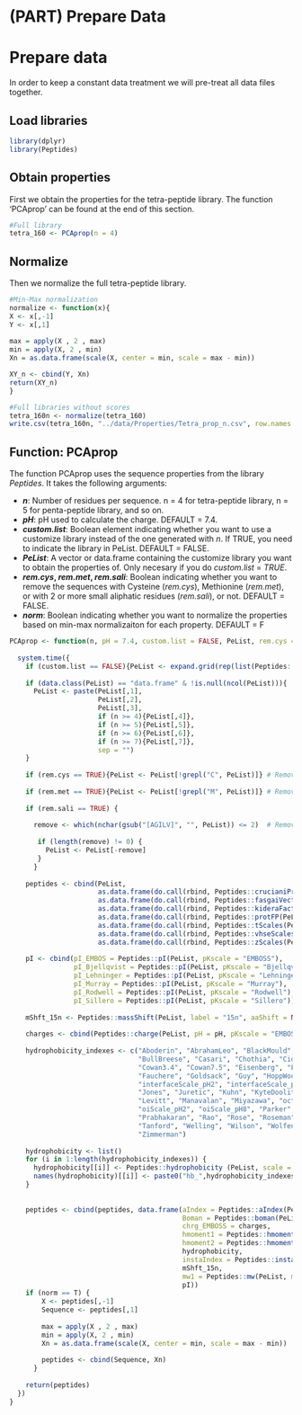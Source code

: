 # (PART) Prepare Data {-}

# Prepare data
In order to keep a constant data treatment we will pre-treat all data files together.

## Load libraries
```r
library(dplyr)
library(Peptides)
```

## Obtain properties
First we obtain the properties for the tetra-peptide library. The function 'PCAprop' can be found at the end of this section. 
```r
#Full library
tetra_160 <- PCAprop(n = 4)
```

## Normalize
Then we normalize the full tetra-peptide library. 
```r
#Min-Max normalization
normalize <- function(x){
X <- x[,-1]
Y <- x[,1]
  
max = apply(X , 2 , max)
min = apply(X, 2 , min)
Xn = as.data.frame(scale(X, center = min, scale = max - min))

XY_n <- cbind(Y, Xn)
return(XY_n)
}

#Full libraries without scores
tetra_160n <- normalize(tetra_160)
write.csv(tetra_160n, "../data/Properties/Tetra_prop_n.csv", row.names = F)

```

## Function: PCAprop
The function PCAprop uses the sequence properties from the library _Peptides_. It takes the following arguments:

* **_n_**: Number of residues per sequence. n = 4 for tetra-peptide library, n = 5 for penta-peptide library, and so on. 
* **_pH_**: pH used to calculate the charge. DEFAULT = 7.4.
* **_custom.list_**: Boolean element indicating whether you want to use a customize library instead of the one generated with _n_. If TRUE, you need to indicate the library in PeList. DEFAULT = FALSE. 
* **_PeList_**: A vector or data.frame containing the customize library you want to obtain the properties of. Only necesary if you do _custom.list_ = *TRUE*. 
* **_rem.cys_, _rem.met_, _rem.sali_**: Boolean indicating whether you want to remove the sequences with Cysteine (_rem.cys_), Methionine (_rem.met_), or with 2 or more small aliphatic residues (_rem.sali_), or not. DEFAULT = FALSE.
* **_norm_**: Boolean indicating whether you want to normalize the properties based on min-max normalizaiton for each property. DEFAULT = F

```r
PCAprop <- function(n, pH = 7.4, custom.list = FALSE, PeList, rem.cys = F, rem.met = F, rem.sali = F, norm = F){
  
  system.time({
    if (custom.list == FALSE){PeList <- expand.grid(rep(list(Peptides::aaList()), n))}
    
    if (data.class(PeList) == "data.frame" & !is.null(ncol(PeList))){
      PeList <- paste(PeList[,1],
                      PeList[,2],
                      PeList[,3],
                      if (n >= 4){PeList[,4]},
                      if (n >= 5){PeList[,5]},
                      if (n >= 6){PeList[,6]},
                      if (n >= 7){PeList[,7]},
                      sep = "")
    }
    
    if (rem.cys == TRUE){PeList <- PeList[!grepl("C", PeList)]} # Remove sequences with Cys
    
    if (rem.met == TRUE){PeList <- PeList[!grepl("M", PeList)]} # Remove sequences with Met
    
    if (rem.sali == TRUE) {
      
      remove <- which(nchar(gsub("[AGILV]", "", PeList)) <= 2)  # Remove sequences with 2 or more small aliphatic amino acids
     
       if (length(remove) != 0) {
         PeList <- PeList[-remove]
       }
      }
    
    peptides <- cbind(PeList,
                      as.data.frame(do.call(rbind, Peptides::crucianiProperties(PeList))),
                      as.data.frame(do.call(rbind, Peptides::fasgaiVectors(PeList))),
                      as.data.frame(do.call(rbind, Peptides::kideraFactors(PeList))),
                      as.data.frame(do.call(rbind, Peptides::protFP(PeList))),
                      as.data.frame(do.call(rbind, Peptides::tScales(PeList))),
                      as.data.frame(do.call(rbind, Peptides::vhseScales(PeList))),
                      as.data.frame(do.call(rbind, Peptides::zScales(PeList))))
    
    pI <- cbind(pI_EMBOS = Peptides::pI(PeList, pKscale = "EMBOSS"),
                pI_Bjellqvist = Peptides::pI(PeList, pKscale = "Bjellqvist"),
                pI_Lehninger = Peptides::pI(PeList, pKscale = "Lehninger"),
                pI_Murray = Peptides::pI(PeList, pKscale = "Murray"),
                pI_Rodwell = Peptides::pI(PeList, pKscale = "Rodwell"),
                pI_Sillero = Peptides::pI(PeList, pKscale = "Sillero"))
    
    mShft_15n <- Peptides::massShift(PeList, label = "15n", aaShift = NULL, monoisotopic = TRUE)
    
    charges <- cbind(Peptides::charge(PeList, pH = pH, pKscale = "EMBOSS"))
    
    hydrophobicity_indexes <- c("Aboderin", "AbrahamLeo", "BlackMould", 
                                "BullBreese", "Casari", "Chothia", "Cid", 
                                "Cowan3.4", "Cowan7.5", "Eisenberg", "Fasman", 
                                "Fauchere", "Goldsack", "Guy", "HoppWoods", 
                                "interfaceScale_pH2", "interfaceScale_pH8", "Janin", 
                                "Jones", "Juretic", "Kuhn", "KyteDoolittle", 
                                "Levitt", "Manavalan", "Miyazawa", "octanolScale_pH2", 
                                "oiScale_pH2", "oiScale_pH8", "Parker", "Ponnuswamy", 
                                "Prabhakaran", "Rao", "Rose", "Roseman", "Sweet", 
                                "Tanford", "Welling", "Wilson", "Wolfenden", 
                                "Zimmerman")
    
    hydrophobicity <- list()
    for (i in 1:length(hydrophobicity_indexes)) {
      hydrophobicity[[i]] <- Peptides::hydrophobicity (PeList, scale = hydrophobicity_indexes[i])
      names(hydrophobicity)[[i]] <- paste0("hb_",hydrophobicity_indexes[i])
    }
    
    
    peptides <- cbind(peptides, data.frame(aIndex = Peptides::aIndex(PeList),
                                           Boman = Peptides::boman(PeList),
                                           chrg_EMBOSS = charges,
                                           hmoment1 = Peptides::hmoment(PeList, angle = 100, window = 11),
                                           hmoment2 = Peptides::hmoment(PeList, angle = 160, window = 11),
                                           hydrophobicity,
                                           instaIndex = Peptides::instaIndex(PeList),
                                           mShft_15n,
                                           mw1 = Peptides::mw(PeList, monoisotopic = TRUE),
                                           pI))
    if (norm == T) {
        X <- peptides[,-1]
        Sequence <- peptides[,1]
          
        max = apply(X , 2 , max)
        min = apply(X, 2 , min)
        Xn = as.data.frame(scale(X, center = min, scale = max - min))
        
        peptides <- cbind(Sequence, Xn)
      }
    
    return(peptides)
  })
}

```
